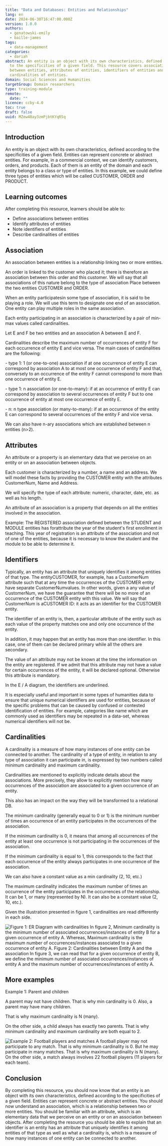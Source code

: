 ```yaml
---
title: "Data and Databases: Entities and Relationships"
lang: en
date: 2024-06-30T16:47:00.000Z
version: 1.0.0
authors:
  - genatowski-emily
  - baille-james
tags:
  - data-management
categories:
  - dariah
abstract: An entity is an object with its own characteristics, defined according
  to the specificities of a given field. This resource covers associations
  between entities, attributes of entities, identifiers of entities and
  cardinalities of entities.
domain: Social Sciences and Humanities
targetGroup: Domain researchers
type: training-module
remote:
  date: ""
licence: ccby-4.0
toc: true
draft: false
uuid: MZew48ay3zmPjbtKYqR5q
---
```

## Introduction

An entity is an object with its own characteristics, defined according to the specificities of a given field. Entities can represent concrete or abstract entities. For example, in a commercial context, we can identify customers, orders, and products. Each of them is an entity of the domain and each entity belongs to a class or type of entities. In this example, we could define three types of entities which will be called CUSTOMER, ORDER and PRODUCT.

## Learning outcomes

After completing this resource, learners should be able to:

- Define associations between entities
- Identify attributes of entities
- Note identifiers of entities
- Describe cardinalities of entities

## Association

An association between entities is a relationship linking two or more entities.

An order is linked to the customer who placed it; there is therefore an association between this order and this customer. We will say that all associations of this nature belong to the type of association Place between the two entities CUSTOMER and ORDER.

When an entity participatesin some type of association, it is said to be playing a role. We will use this term to designate one end of an association. One entity can play multiple roles in the same association.

Each entity participating in an association is characterized by a pair of min-max values called cardinalities.

Let E and F be two entities and an association A between E and F.

Cardinalities describe the maximum number of occurrences of entity F for each occurrence of entity E and vice versa. The main cases of cardinalities are the following:

\- type 1: 1 (or one-to-one) association if at one occurrence of entity E can correspond by association A to at most one occurrence of entity F and that, conversely to an occurrence of the entity F cannot correspond to more than one occurrence of entity E.

\- type 1: n association (or one-to-many): if at an occurrence of entity E can correspond by association to several occurrences of entity F but to one occurrence of entity at most one occurrence of entity E.

\- n: n type association (or many-to-many): if at an occurrence of the entity E can correspond to several occurrences of the entity F and vice versa.

We can also have n-ary associations which are established between n entities (n>2).

## Attributes

An attribute or a property is an elementary data that we perceive on an entity or on an association between objects.

Each customer is characterized by a number, a name and an address. We will model these facts by providing the CUSTOMER entity with the attributes CustomerNum, Name and Address.

We will specify the type of each attribute: numeric, character, date, etc. as well as his length.

An attribute of an association is a property that depends on all the entities involved in the association.

Example: The REGISTERED association defined between the STUDENT and MODULE entities has forattribute the year of the student's first enrollment in teaching. This year of registration is an attribute of the association and not of one of the entities, because it is necessary to know the student and the module to be able to determine it.

## Identifiers

Typically, an entity has an attribute that uniquely identifies it among entities of that type. The entityCUSTOMER, for example, has a CustomerNum attribute such that at any time the occurrences of the CUSTOMER entity have separate CustomerNumvalues. In other words, given a any value of CustomerNum, we have the guarantee that there will be no more of an occurrence of the CUSTOMER entity with this value. We will say that CustomerNum is aCUSTOMER ID: it acts as an identifier for the CUSTOMER entity.

The identifier of an entity is, then, a particular attribute of the entity such as each value of the property matches one and only one occurrence of the entity.

In addition, it may happen that an entity has more than one identifier. In this case, one of them can be declared primary while all the others are secondary.

The value of an attribute may not be known at the time the information on the entity are registered. If we admit that this attribute may not have a value for certain occurrences of the entity, it will be declared optional. Otherwise this attribute is mandatory.

In the E / A diagram, the identifiers are underlined.

It is especially useful and important in some types of humanities data to ensure that unique numerical identifiers are used for entities, because of the specific problems that can be caused by confused or contested identification of entities. For example, categories like name which are commonly used as identifiers may be repeated in a data-set, whereas numerical identifiers will not be.

## Cardinalities

A cardinality is a measure of how many instances of one entity can be connected to another. The cardinality of a type of entity, in relation to any type of association it can participate in, is expressed by two numbers called minimum cardinality and maximum cardinality.

Cardinalities are mentioned to explicitly indicate details about the associations. More precisely, they allow to explicitly mention how many occurrences of the association are associated to a given occurrence of an entity.

This also has an impact on the way they will be transformed to a relational DB.

The minimum cardinality (generally equal to 0 or 1) is the minimum number of times an occurrence of an entity participates in the occurrences of the association.

If the minimum cardinality is 0, it means that among all occurrences of the entity at least one occurrence is not participating in the occurrences of the association.

If the minimum cardinality is equal to 1, this corresponds to the fact that each occurrence of the entity always participates in one occurrence of the association.

We can also have a constant value as a min cardinality (2, 10, etc.)

The maximum cardinality indicates the maximum number of times an occurrence of the entity participates in the occurrences of the relationship. It can be 1, or many (represented by N). It can also be a constant value (2, 10, etc.).

Given the illustration presented in figure 1, cardinalities are read differently in each side.

![Figure 1: ER Diagram with cardinalities In figure 2, Minimum cardinality is the minimum number of associated occurrences/instances of entity B  for a given occurrence of entity A. Whereas, Maximum cardinality is the maximum number of  occurrences/instances associated to a given occurrence of entity A. Figure 2: Cardinalities between Entity A and the association In figure 3, we can read that for a given occurrence of entity B, we define the minimum number of  associated occurrences/instances of entity A and the maximum number of occurrences/instances of entity  A.](images/screenshot-2024-05-30-6.53.11-pm.png)



## More examples

Example 1: Parent and children

A parent may not have children. That is why min cardinality is 0. Also, a parent may have many children. 

That is why maximum cardinality is N (many).

On the other side, a child always has exactly two parents. That is why minimum cardinality and maximum cardinality are both equal to 2.

![Example 2: Football players and matches A football player may not participate to any match. That is why minimum cardinality is 0. But he may  participate in many matches. That is why maximum cardinality is N (many). On the other side, a match always involves 22 football players (11 players for each team).](images/screenshot-2024-05-30-6.55.30-pm.png)



## Conclusion

By completing this resource, you should now know that an entity is an object with its own characteristics, defined according to the specificities of a given field. Entities can represent concrete or abstract entities. You should now understand an association, which is a relationship between two or more entities. You should be familiar with an attribute, which is an elementary data that we perceive on an entity or on an association between objects. After completing the resource you should be able to explain that an identifier is an entity has an attribute that uniquely identifies it among entities of that type as well as what a cardinality is, which is a measure of how many instances of one entity can be connected to another.
